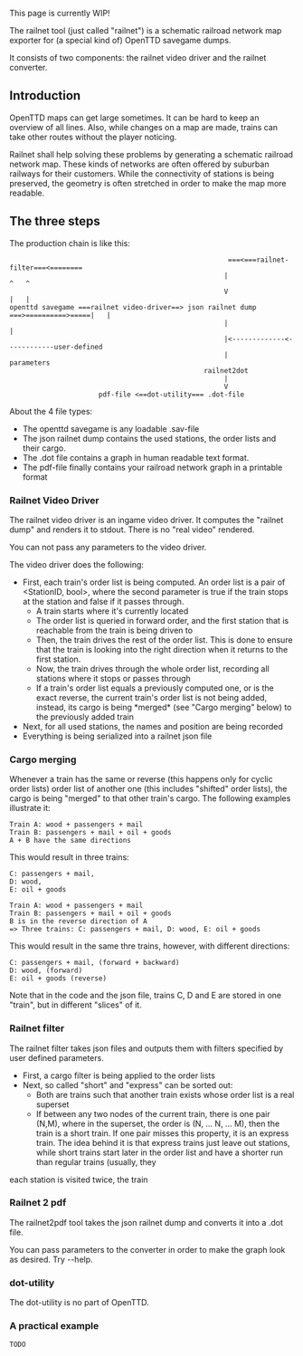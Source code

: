 This page is currently WIP!

The railnet tool (just called "railnet") is a schematic railroad network map exporter for (a special kind of) OpenTTD savegame dumps.

It consists of two components: the railnet video driver and the railnet converter.

== Introduction ==

OpenTTD maps can get large sometimes. It can be hard to keep an overview of all lines. Also, while changes on a map are made, trains can take other routes without the player noticing.

Railnet shall help solving these problems by generating a schematic railroad network map. These kinds of networks are often offered by suburban railways for their customers. While the connectivity of stations is being preserved, the geometry is often stretched in order to make the map more readable.

== The three steps ==

The production chain is like this:

<pre>
                                                      ===<===railnet-filter===<========
                                                     |                            ^   ^
                                                     V                            |   |
openttd savegame ===railnet video-driver==> json railnet dump ===>==========>=====|   |
                                                     |                                |
                                                     |<-------------<------------user-defined
                                                     |                            parameters
                                                railnet2dot
                                                     |
                                                     V
                      pdf-file <==dot-utility=== .dot-file
</pre>

About the 4 file types:
* The openttd savegame is any loadable .sav-file
* The json railnet dump contains the used stations, the order lists and their cargo.
* The .dot file contains a graph in human readable text format.
* The pdf-file finally contains your railroad network graph in a printable format

=== Railnet Video Driver ===

The railnet video driver is an ingame video driver. It computes the "railnet dump" and renders it to stdout. There is no "real video" rendered.

You can not pass any parameters to the video driver.

The video driver does the following:
* First, each train's order list is being computed. An order list is a pair of <StationID, bool>, where the second parameter is true if the train stops at the station and false if it passes through.
** A train starts where it's currently located
** The order list is queried in forward order, and the first station that is reachable from the train is being driven to
** Then, the train drives the rest of the order list. This is done to ensure that the train is looking into the right direction when it returns to the first station.
** Now, the train drives through the whole order list, recording all stations where it stops or passes through
** If a train's order list equals a previously computed one, or is the exact reverse, the current train's order list is not being added, instead, its cargo is being *merged* (see "Cargo merging" below) to the previously added train
* Next, for all used stations, the names and position are being recorded
* Everything is being serialized into a railnet json file

=== Cargo merging ===

Whenever a train has the same or reverse (this happens only for cyclic order lists) order list of another one (this includes "shifted" order lists), the cargo is being "merged" to that other train's cargo. The following examples illustrate it:

<pre>
Train A: wood + passengers + mail
Train B: passengers + mail + oil + goods
A + B have the same directions
</pre>

This would result in three trains:
<pre>
C: passengers + mail,
D: wood,
E: oil + goods
</pre>

<pre>
Train A: wood + passengers + mail
Train B: passengers + mail + oil + goods
B is in the reverse direction of A
=> Three trains: C: passengers + mail, D: wood, E: oil + goods
</pre>

This would result in the same thre trains, however, with different directions:
<pre>
C: passengers + mail, (forward + backward)
D: wood, (forward)
E: oil + goods (reverse)
</pre>

Note that in the code and the json file, trains C, D and E are stored in one "train", but in different "slices" of it.

=== Railnet filter ===

The railnet filter takes json files and outputs them with filters specified by user defined parameters.

* First, a cargo filter is being applied to the order lists
* Next, so called "short" and "express" can be sorted out:
** Both are trains such that another train exists whose order list is a real superset
** If between any two nodes of the current train, there is one pair (N,M), where in the superset, the order is (N, ... N, ... M), then the train is a short train. If one pair misses this property, it is an express train. The idea behind it is that express trains just leave out stations, while short trains start later in the order list and have a shorter run than regular trains (usually, they 
each station is visited twice, the train 

=== Railnet 2 pdf ===

The railnet2pdf tool takes the json railnet dump and converts it into a .dot file.

You can pass parameters to the converter in order to make the graph look as desired. Try --help.

=== dot-utility ===

The dot-utility is no part of OpenTTD.

=== A practical example ===

<pre>
TODO
</pre>